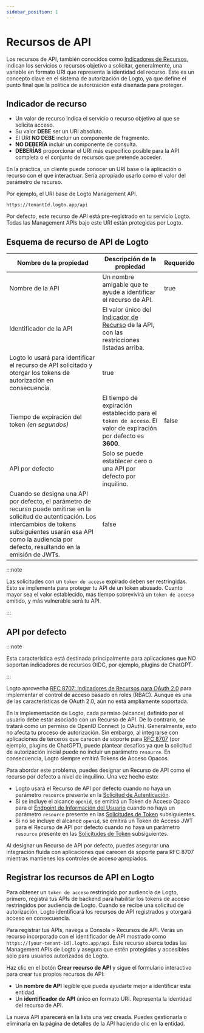 ```yaml
---
sidebar_position: 1
---
```


# Recursos de API

Los recursos de API, también conocidos como [Indicadores de Recursos](https://www.rfc-editor.org/rfc/rfc8707.html), indican los servicios o recursos objetivo a solicitar, generalmente, una variable en formato URI que representa la identidad del recurso. Este es un concepto clave en el sistema de autorización de Logto, ya que define el punto final que la política de autorización está diseñada para proteger.

## Indicador de recurso

- Un valor de recurso indica el servicio o recurso objetivo al que se solicita acceso.
- Su valor **DEBE** ser un URI absoluto.
- El URI **NO DEBE** incluir un componente de fragmento.
- **NO DEBERÍA** incluir un componente de consulta.
- **DEBERÍAS** proporcionar el URI más específico posible para la API completa o el conjunto de recursos que pretende acceder.

En la práctica, un cliente puede conocer un URI base o la aplicación o recurso con el que interactuar. Sería apropiado usarlo como el valor del parámetro de recurso.

Por ejemplo, el URI base de Logto Management API.

```
https://tenantId.logto.app/api
```

Por defecto, este recurso de API está pre-registrado en tu servicio Logto. Todas las Management APIs bajo este URI están protegidas por Logto.

## Esquema de recurso de API de Logto

| **Nombre de la propiedad**                                                                                                                                                                                                               | **Descripción de la propiedad**                                                                                                          | **Requerido** |
| ---------------------------------------------------------------------------------------------------------------------------------------------------------------------------------------------------------------------------------------- | ---------------------------------------------------------------------------------------------------------------------------------------- | ------------- |
| Nombre de la API                                                                                                                                                                                                                         | Un nombre amigable que te ayude a identificar el recurso de API.                                                                         | true          |
| Identificador de la API                                                                                                                                                                                                                  | El valor único del [Indicador de Recurso](https://www.rfc-editor.org/rfc/rfc8707.html) de la API, con las restricciones listadas arriba. |
| Logto lo usará para identificar el recurso de API solicitado y otorgar los tokens de autorización en consecuencia.                                                                                                                       | true                                                                                                                                     |
| Tiempo de expiración del token _(en segundos)_                                                                                                                                                                                           | El tiempo de expiración establecido para el `token de acceso`. El valor de expiración por defecto es **3600**.                           | false         |
| API por defecto                                                                                                                                                                                                                          | Solo se puede establecer cero o una API por defecto por inquilino.                                                                       |
| Cuando se designa una API por defecto, el parámetro de recurso puede omitirse en la solicitud de autenticación. Los intercambios de tokens subsiguientes usarán esa API como la audiencia por defecto, resultando en la emisión de JWTs. | false                                                                                                                                    |

:::note

Las solicitudes con un `token de acceso` expirado deben ser restringidas. Esto se implementa para proteger tu API de un token abusado. Cuanto mayor sea el valor establecido, más tiempo sobrevivirá un `token de acceso` emitido, y más vulnerable será tu API.

:::

## API por defecto

:::note

Esta característica está destinada principalmente para aplicaciones que NO soportan indicadores de recursos OIDC, por ejemplo, plugins de ChatGPT.

:::

Logto aprovecha [RFC 8707: Indicadores de Recursos para OAuth 2.0](https://www.rfc-editor.org/rfc/rfc8707) para implementar el control de acceso basado en roles (RBAC). Aunque es una de las características de OAuth 2.0, aún no está ampliamente soportada.

En la implementación de Logto, cada permiso (alcance) definido por el usuario debe estar asociado con un Recurso de API. De lo contrario, se tratará como un permiso de OpenID Connect (o OAuth). Generalmente, esto no afecta tu proceso de autorización. Sin embargo, al integrarse con aplicaciones de terceros que carecen de soporte para [RFC 8707](https://www.rfc-editor.org/rfc/rfc8707.html) (por ejemplo, plugins de ChatGPT), puede plantear desafíos ya que la solicitud de autorización inicial puede no incluir un parámetro `resource`. En consecuencia, Logto siempre emitirá Tokens de Acceso Opacos.

Para abordar este problema, puedes designar un Recurso de API como el recurso por defecto a nivel de inquilino. Una vez hecho esto:

- Logto usará el Recurso de API por defecto cuando no haya un parámetro `resource` presente en la [Solicitud de Autenticación](https://openid.net/specs/openid-connect-core-1_0.html#AuthRequest).
- Si se incluye el alcance `openid`, se emitirá un Token de Acceso Opaco para el [Endpoint de Información del Usuario](https://openid.net/specs/openid-connect-core-1_0.html#UserInfo) cuando no haya un parámetro `resource` presente en las [Solicitudes de Token](https://openid.net/specs/openid-connect-core-1_0.html#TokenRequest) subsiguientes.
- Si no se incluye el alcance `openid`, se emitirá un Token de Acceso JWT para el Recurso de API por defecto cuando no haya un parámetro `resource` presente en las [Solicitudes de Token](https://openid.net/specs/openid-connect-core-1_0.html#TokenRequest) subsiguientes.

Al designar un Recurso de API por defecto, puedes asegurar una integración fluida con aplicaciones que carecen de soporte para RFC 8707 mientras mantienes los controles de acceso apropiados.

## Registrar los recursos de API en Logto

Para obtener un `token de acceso` restringido por audiencia de Logto, primero, registra tus APIs de backend para habilitar los tokens de acceso restringidos por audiencia de Logto. Cuando se recibe una solicitud de autorización, Logto identificará los recursos de API registrados y otorgará acceso en consecuencia.

Para registrar tus APIs, navega a <CloudLink to="/api-resources">Consola > Recursos de API</CloudLink>. Verás un recurso incorporado con el identificador de API mostrado como `https://[your-tenant-id].logto.app/api`. Este recurso abarca todas las Management APIs de Logto y asegura que estén protegidas y accesibles solo para usuarios autorizados de Logto.

Haz clic en el botón **Crear recurso de API** y sigue el formulario interactivo para crear tus propios recursos de API:

- Un **nombre de API** legible que pueda ayudarte mejor a identificar esta entidad.
- Un **identificador de API** único en formato URI. Representa la identidad del recurso de API.

La nueva API aparecerá en la lista una vez creada. Puedes gestionarla o eliminarla en la página de detalles de la API haciendo clic en la entidad.
